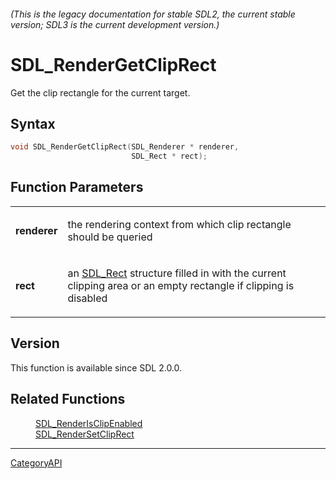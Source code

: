 ====== (This is the legacy documentation for stable SDL2, the current stable version; SDL3 is the current development version.) ======
= SDL_RenderGetClipRect =

Get the clip rectangle for the current target.

== Syntax ==

<syntaxhighlight lang='c'>
void SDL_RenderGetClipRect(SDL_Renderer * renderer,
                           SDL_Rect * rect);
</syntaxhighlight>

== Function Parameters ==

{|
|'''renderer'''
|the rendering context from which clip rectangle should be queried
|-
|'''rect'''
|an [[SDL_Rect]] structure filled in with the current clipping area or an empty rectangle if clipping is disabled
|}

== Version ==

This function is available since SDL 2.0.0.

== Related Functions ==

:[[SDL_RenderIsClipEnabled]]
:[[SDL_RenderSetClipRect]]

----
[[CategoryAPI]]


